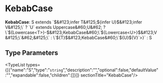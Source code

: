 
# KebabCase

 **KebabCase**: S extends \`$&#123;infer T&#125;$&#123;infer U&#125;$&#123;infer V&#125;\` ? `U` extends Uppercase&#60;U&#62; ? \`$&#123;Lowercase&#60;T&#62;&#125;-$&#123;KebabCase&#60;\`$&#123;Lowercase&#60;U&#62;&#125;$&#123;V&#125;\`&#62;&#125;\` : \`$&#123;T&#125;$&#123;KebabCase&#60;\`$&#123;U&#125;$&#123;V&#125;\`&#62;&#125;\` : S

## Type Parameters

<TypeList types={[{"name":"S","type":"`string`","description":"","optional":false,"defaultValue":"","expandable":false,"children":[]}]}  sectionTitle="KebabCase"/>

